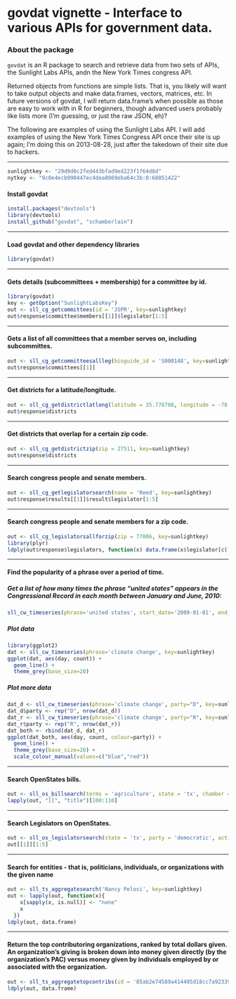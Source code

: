 <!--
%\VignetteEngine{knitr}
%\VignetteIndexEntry{An R Markdown Vignette made with knitr}
-->

govdat vignette - Interface to various APIs for government data.
======

### About the package

`govdat` is an R package to search and retrieve data from two sets of APIs, the Sunlight Labs APIs, andn the New York Times congress API. 


Returned objects from functions are simple lists. That is, you likely will want to take output objects and make data.frames, vectors, matrices, etc. In future versions of govdat, I will return data.frame's when possible as those are easy to work with in R for beginners, though advanced users probably like lists more (I'm guessing, or just the raw JSON, eh)?

The following are examples of using the Sunlight Labs API. I will add examples of using the New York Times Congress API once their site is up again; I'm doing this on 2013-08-28, just after the takedown of their site due to hackers.

********************

```r
sunlightkey <- "29d9d0c2fed443bfad9ed223f1f64d8d"
nytkey <- "9c0e4ecb990447ec4dea8069eba64c3b:0:68051422"
```


#### Install govdat

```r
install.packages("devtools")
library(devtools)
install_github("govdat", "schamberlain")
```

********************

#### Load govdat and other dependency libraries

```r
library(govdat)
```

********************

#### Gets details (subcommittees + membership) for a committee by id.

```r
library(govdat)
key <- getOption("SunlightLabsKey")
out <- sll_cg_getcommittees(id = 'JSPR', key=sunlightkey)
out$response$committee$members[[1]]$legislator[1:5]
```

********************

#### Gets a list of all committees that a member serves on, including subcommittes.

```r
out <- sll_cg_getcommitteesallleg(bioguide_id = 'S000148', key=sunlightkey)
out$response$committees[[1]]
```

********************

#### Get districts for a latitude/longitude.

```r
out <- sll_cg_getdistrictlatlong(latitude = 35.778788, longitude = -78.787805, key=sunlightkey)
out$response$districts
```

********************

#### Get districts that overlap for a certain zip code.

```r
out <- sll_cg_getdistrictzip(zip = 27511, key=sunlightkey)
out$response$districts
```

********************

#### Search congress people and senate members.

```r
out <- sll_cg_getlegislatorsearch(name = 'Reed', key=sunlightkey)
out$response$results[[1]]$result$legislator[1:5]
```

********************

#### Search congress people and senate members for a zip code.

```r
out <- sll_cg_legislatorsallforzip(zip = 77006, key=sunlightkey)
library(plyr)
ldply(out$response$legislators, function(x) data.frame(x$legislator[c('firstname','lastname')]))
```

********************

#### Find the popularity of a phrase over a period of time.

##### Get a list of how many times the phrase "united states" appears in the Congressional Record in each month between January and June, 2010:

```r
sll_cw_timeseries(phrase='united states', start_date='2009-01-01', end_date='2009-04-30', granularity='month', key=sunlightkey)
```

##### Plot data

```r
library(ggplot2)
dat <- sll_cw_timeseries(phrase='climate change', key=sunlightkey)
ggplot(dat, aes(day, count)) + 
  geom_line() + 
  theme_grey(base_size=20)
```

##### Plot more data

```r
dat_d <- sll_cw_timeseries(phrase='climate change', party="D", key=sunlightkey)
dat_d$party <- rep("D", nrow(dat_d))
dat_r <- sll_cw_timeseries(phrase='climate change', party="R", key=sunlightkey)
dat_r$party <- rep("R", nrow(dat_r))
dat_both <- rbind(dat_d, dat_r)
ggplot(dat_both, aes(day, count, colour=party)) + 
  geom_line() + 
  theme_grey(base_size=20) + 
  scale_colour_manual(values=c("blue","red"))
```

********************

#### Search OpenStates bills.

```r
out <- sll_os_billsearch(terms = 'agriculture', state = 'tx', chamber = 'upper', key=sunlightkey)
lapply(out, "[[", "title")[100:110]
```

********************

#### Search Legislators on OpenStates. 

```r
out <- sll_os_legislatorsearch(state = 'tx', party = 'democratic', active = TRUE, key=sunlightkey)
out[[1]][1:5]
```

********************

#### Search for entities - that is, politicians, individuals, or organizations with the given name

```r
out <- sll_ts_aggregatesearch('Nancy Pelosi', key=sunlightkey)
out <- lapply(out, function(x){
    x[sapply(x, is.null)] <- "none"
    x
  })
ldply(out, data.frame)
```

********************

#### Return the top contributoring organizations, ranked by total dollars given. An organization's giving is broken down into money given directly (by the organization's PAC) versus money given by individuals employed by or associated with the organization.

```r
out <- sll_ts_aggregatetopcontribs(id = '85ab2e74589a414495d18cc7a9233981', key=sunlightkey)
ldply(out, data.frame)
```
